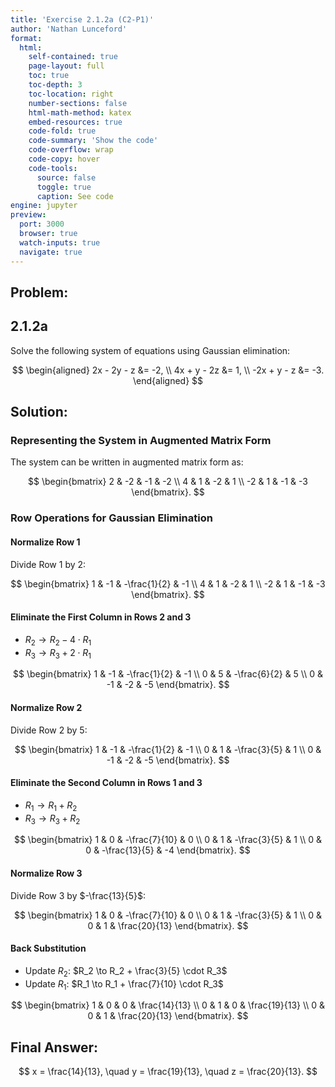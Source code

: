 ```yaml
---
title: 'Exercise 2.1.2a (C2-P1)'
author: 'Nathan Lunceford'
format:
  html:
    self-contained: true
    page-layout: full
    toc: true
    toc-depth: 3
    toc-location: right
    number-sections: false
    html-math-method: katex
    embed-resources: true
    code-fold: true
    code-summary: 'Show the code'
    code-overflow: wrap
    code-copy: hover
    code-tools:
      source: false
      toggle: true
      caption: See code
engine: jupyter
preview:
  port: 3000
  browser: true
  watch-inputs: true
  navigate: true
---
```


## **Problem:**

::: {.callout-note icon=false }

## **2.1.2a**

Solve the following system of equations using Gaussian elimination:

$$
\begin{aligned}
2x - 2y - z &= -2, \\
4x + y - 2z &= 1, \\
-2x + y - z &= -3.
\end{aligned}
$$

:::

## **Solution:**

### **Representing the System in Augmented Matrix Form**

The system can be written in augmented matrix form as:

$$
\begin{bmatrix}
2 & -2 & -1 & -2 \\
4 & 1 & -2 & 1 \\
-2 & 1 & -1 & -3
\end{bmatrix}.
$$

### **Row Operations for Gaussian Elimination**

#### Normalize Row 1

Divide Row 1 by 2:

$$
\begin{bmatrix}
1 & -1 & -\frac{1}{2} & -1 \\
4 & 1 & -2 & 1 \\
-2 & 1 & -1 & -3
\end{bmatrix}.
$$

#### **Eliminate the First Column in Rows 2 and 3**

- $R_2 \to R_2 - 4 \cdot R_1$
- $R_3 \to R_3 + 2 \cdot R_1$

$$
\begin{bmatrix}
1 & -1 & -\frac{1}{2} & -1 \\
0 & 5 & -\frac{6}{2} & 5 \\
0 & -1 & -2 & -5
\end{bmatrix}.
$$

#### **Normalize Row 2**

Divide Row 2 by 5:

$$
\begin{bmatrix}
1 & -1 & -\frac{1}{2} & -1 \\
0 & 1 & -\frac{3}{5} & 1 \\
0 & -1 & -2 & -5
\end{bmatrix}.
$$

#### **Eliminate the Second Column in Rows 1 and 3**

- $R_1 \to R_1 + R_2$
- $R_3 \to R_3 + R_2$

$$
\begin{bmatrix}
1 & 0 & -\frac{7}{10} & 0 \\
0 & 1 & -\frac{3}{5} & 1 \\
0 & 0 & -\frac{13}{5} & -4
\end{bmatrix}.
$$

#### **Normalize Row 3**

Divide Row 3 by $-\frac{13}{5}$:

$$
\begin{bmatrix}
1 & 0 & -\frac{7}{10} & 0 \\
0 & 1 & -\frac{3}{5} & 1 \\
0 & 0 & 1 & \frac{20}{13}
\end{bmatrix}.
$$

#### **Back Substitution**

- Update $R_2$: $R_2 \to R_2 + \frac{3}{5} \cdot R_3$
- Update $R_1$: $R_1 \to R_1 + \frac{7}{10} \cdot R_3$

$$
\begin{bmatrix}
1 & 0 & 0 & \frac{14}{13} \\
0 & 1 & 0 & \frac{19}{13} \\
0 & 0 & 1 & \frac{20}{13}
\end{bmatrix}.
$$

::: {.callout-tip icon=false}

## **Final Answer:**

$$
x = \frac{14}{13}, \quad y = \frac{19}{13}, \quad z = \frac{20}{13}.
$$

:::
